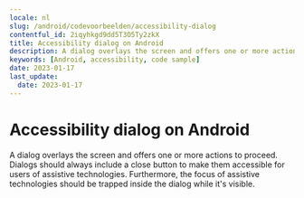```yaml
---
locale: nl
slug: /android/codevoorbeelden/accessibility-dialog
contentful_id: 2iqyhkgd9dd5T3O5Ty2zkX
title: Accessibility dialog on Android
description: A dialog overlays the screen and offers one or more actions to proceed.
keywords: [Android, accessibility, code sample]
date: 2023-01-17
last_update:
  date: 2023-01-17
---
```


# Accessibility dialog on Android

A dialog overlays the screen and offers one or more actions to proceed. Dialogs should always include a close button to make them accessible for users of assistive technologies. Furthermore, the focus of assistive technologies should be trapped inside the dialog while it's visible.

<CodeSample id="accessibility-dialog" locale="nl" platform="android"/>
